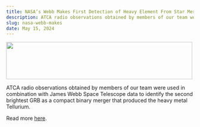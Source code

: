 ```yaml
---
title: NASA’s Webb Makes First Detection of Heavy Element From Star Merger
description: ATCA radio observations obtained by members of our team were used in combination with James Webb Space Telescope data to identify the second brightest GRB as a compact binary merger that produced the heavy metal Tellurium. 
slug: nasa-webb-makes
date: May 15, 2024
---
```


<div className='w-full flex justify-center'>
<img className='border-solid border-white border-2 mb-3 self-center' src='https://www.nasa.gov/wp-content/uploads/2023/10/webb-stsci-01hawergs3j80eb4nmeff4s3t3.png?resize=2000,1236' height="100" width="500"></img>
</div>

ATCA radio observations obtained by members of our team were used in combination with James Webb Space Telescope data to identify the second brightest GRB as a compact binary merger that produced the heavy metal Tellurium. 

Read more [here](https://www.nasa.gov/missions/webb/nasas-webb-makes-first-detection-of-heavy-element-from-star-merger/).
